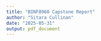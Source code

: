 ```yaml
---
title: "BINF8960 Capstone Report"
author: "Sitara Cullinan"
date: "2025-05-31"
output: pdf_document
---
```




